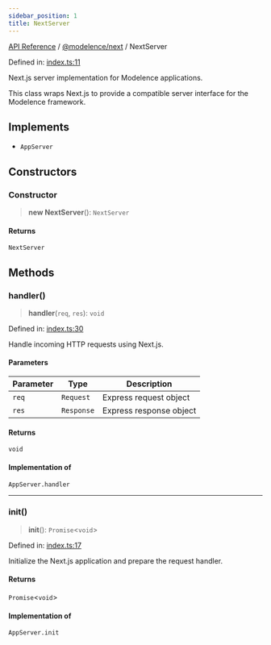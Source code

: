 ```yaml
---
sidebar_position: 1
title: NextServer
---
```


[API Reference](/api-reference/@modelence/next/classes/../../../index) / [@modelence/next](/api-reference/@modelence/next/classes/../index) / NextServer

Defined in: [index.ts:11](https://github.com/modelence/modelence/blob/8aea121c28d43085703bc23e3f214d1fe2d4512f/packages/next/src/index.ts#L11)

Next.js server implementation for Modelence applications.

This class wraps Next.js to provide a compatible server interface
for the Modelence framework.

## Implements

- `AppServer`

## Constructors

### Constructor

> **new NextServer**(): `NextServer`

#### Returns

`NextServer`

## Methods

### handler()

> **handler**(`req`, `res`): `void`

Defined in: [index.ts:30](https://github.com/modelence/modelence/blob/8aea121c28d43085703bc23e3f214d1fe2d4512f/packages/next/src/index.ts#L30)

Handle incoming HTTP requests using Next.js.

#### Parameters

| Parameter | Type | Description |
| ------ | ------ | ------ |
| `req` | `Request` | Express request object |
| `res` | `Response` | Express response object |

#### Returns

`void`

#### Implementation of

`AppServer.handler`

***

### init()

> **init**(): `Promise`\<`void`\>

Defined in: [index.ts:17](https://github.com/modelence/modelence/blob/8aea121c28d43085703bc23e3f214d1fe2d4512f/packages/next/src/index.ts#L17)

Initialize the Next.js application and prepare the request handler.

#### Returns

`Promise`\<`void`\>

#### Implementation of

`AppServer.init`
